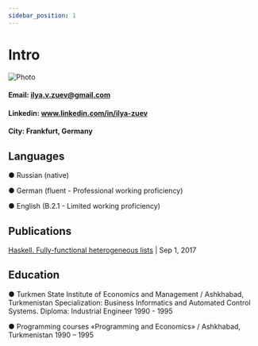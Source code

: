 ```yaml
---
sidebar_position: 1
---
```


# Intro

![Photo](/img/photo.png)

#### Email: ilya.v.zuev@gmail.com

#### Linkedin: www.linkedin.com/in/ilya-zuev

#### City: Frankfurt, Germany

## Languages

● Russian (native)

● German (fluent - Professional working proficiency)

● English (B.2.1 - Limited working proficiency)

## Publications

[Haskell. Fully-functional heterogeneous lists](https://wiki.haskell.org/Fully-functional_heterogeneous_lists) | Sep 1, 2017

## Education

● Turkmen State Institute of Economics and Management / Ashkhabad, Turkmenistan
Specialization: Business Informatics and Automated Control Systems.
Diploma: Industrial Engineer
1990 - 1995

● Programming courses «Programming and Economics» / Ashkhabad, Turkmenistan
1990 – 1995
